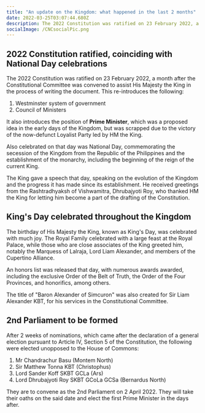 ```yaml
---
title: "An update on the Kingdom: what happened in the last 2 months"
date: 2022-03-25T03:07:44.680Z
description: The 2022 Constitution was ratified on 23 February 2022, a month after the Constitutional Committee was convened to assist His Majesty the King in...
socialImage: /CNCsocialPic.png
---
```


## 2022 Constitution ratified, coinciding with National Day celebrations

The 2022 Constitution was ratified on 23 February 2022, a month after the Constitutional Committee was convened to assist His Majesty the King in the process of writing the document. This re-introduces the following:

1. Westminster system of government
2. Council of Ministers

It also introduces the position of **Prime Minister**, which was a proposed idea in the early days of the Kingdom, but was scrapped due to the victory of the now-defunct Loyalist Party led by HM the King.

Also celebrated on that day was National Day, commemorating the secession of the Kingdom from the Republic of the Philippines and the establishment of the monarchy, including the beginning of the reign of the current King.

The King gave a speech that day, speaking on the evolution of the Kingdom and the progress it has made since its establishment. He received greetings from the Rashtradhyaksh of Vishwamitra, Dhrubajyoti Roy, who thanked HM the King for letting him become a part of the drafting of the Constitution.

## King's Day celebrated throughout the Kingdom

The birthday of His Majesty the King, known as King's Day, was celebrated with much joy. The Royal Family celebrated with a large feast at the Royal Palace, while those who are close associates of the King greeted him, notably the Marquess of Lalraja, Lord Liam Alexander, and members of the Cupertino Alliance.

An honors list was released that day, with numerous awards awarded, including the exclusive Order of the Belt of Truth, the Order of the Four Provinces, and honorifics, among others.

The title of "Baron Alexander of Simcuron" was also created for Sir Liam Alexander <span class="text-sm">KBT</span>, for his services in the Constitutional Committee.

## 2nd Parliament to be formed

After 2 weeks of nominations, which came after the declaration of a general election pursuant to Article IV, Section 5 of the Constitution, the following were elected unopposed to the House of Commons:

1. Mr Chandrachur Basu (Montem North)
2. Sir Matthew Tonna <span class="text-sm">KBT</span> (Christophus)
3. Lord Sander Koff <span class="text-sm">SKBT GCLa</span> (Ars)
4. Lord Dhrubajyoti Roy <span class="text-sm">SKBT GCoLa GCSa</span> (Bernardus North)

They are to convene as the 2nd Parliament on 2 April 2022. They will take their oaths on the said date and elect the first Prime Minister in the days after.
